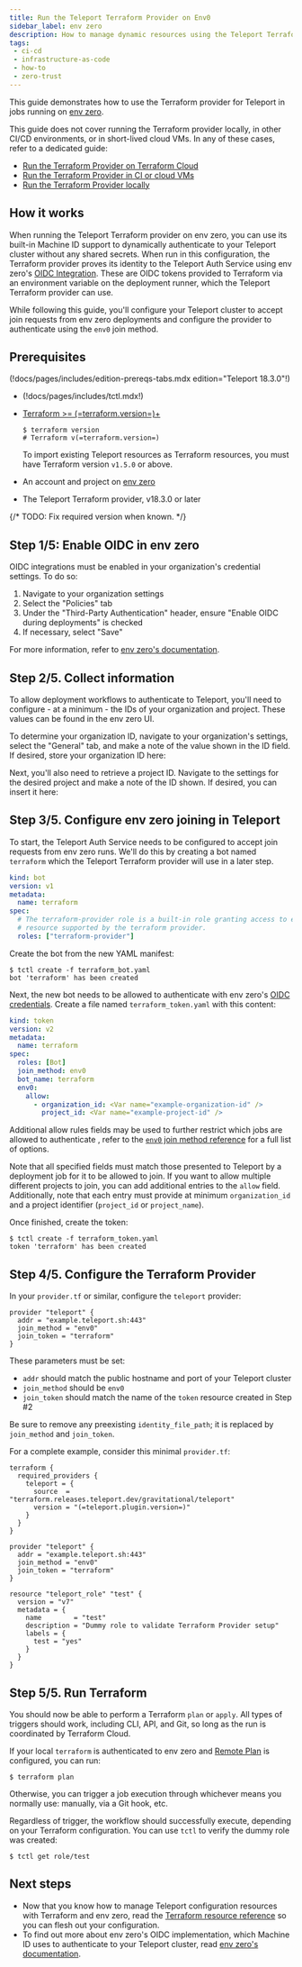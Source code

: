 ```yaml
---
title: Run the Teleport Terraform Provider on Env0
sidebar_label: env zero
description: How to manage dynamic resources using the Teleport Terraform provider on Env0.
tags:
 - ci-cd
 - infrastructure-as-code
 - how-to
 - zero-trust
---
```


This guide demonstrates how to use the Terraform provider for Teleport in jobs
running on [env zero].

This guide does not cover running the Terraform provider locally, in other CI/CD
environments, or in short-lived cloud VMs. In any of these cases, refer to a
dedicated guide:

- [Run the Terraform Provider on Terraform Cloud](./terraform-cloud.mdx)
- [Run the Terraform Provider in CI or cloud VMs](./ci-or-cloud.mdx)
- [Run the Terraform Provider locally](./local.mdx)

## How it works

When running the Teleport Terraform provider on env zero, you can use its
built-in Machine ID support to dynamically authenticate to your Teleport cluster
without any shared secrets. When run in this configuration, the Terraform
provider proves its identity to the Teleport Auth Service using env zero's
[OIDC Integration][oidc]. These are OIDC tokens provided to Terraform
via an environment variable on the deployment runner, which the Teleport
Terraform provider can use.

While following this guide, you'll configure your Teleport cluster to accept
join requests from env zero deployments and configure the provider to
authenticate using the `env0` join method.

## Prerequisites

(!docs/pages/includes/edition-prereqs-tabs.mdx edition="Teleport 18.3.0"!)

- (!docs/pages/includes/tctl.mdx!)

- [Terraform >= (=terraform.version=)+](https://learn.hashicorp.com/tutorials/terraform/install-cli)

  ```code
  $ terraform version
  # Terraform v(=terraform.version=)
  ```

  To import existing Teleport resources as Terraform resources, you must have
  Terraform version `v1.5.0` or above.

- An account and project on [env zero]

- The Teleport Terraform provider, v18.3.0 or later

{/* TODO: Fix required version when known. */}

## Step 1/5: Enable OIDC in env zero

OIDC integrations must be enabled in your organization's credential settings. To
do so:
1. Navigate to your organization settings
2. Select the "Policies" tab
3. Under the "Third-Party Authentication" header, ensure "Enable OIDC during deployments" is checked
4. If necessary, select "Save"

For more information, refer to [env zero's documentation](https://docs.env0.com/docs/oidc-integrations#enabling-oidc-token-availability).

## Step 2/5. Collect information

To allow deployment workflows to authenticate to Teleport, you'll need to
configure - at a minimum - the IDs of your organization and project. These
values can be found in the env zero UI.

To determine your organization ID, navigate to your organization's settings,
select the "General" tab, and make a note of the value shown in the ID field. If
desired, store your organization ID here: <Var name="example-organization-id" />

Next, you'll also need to retrieve a project ID. Navigate to the settings for
the desired project and make a note of the ID shown. If desired, you can insert
it here: <Var name="example-project-id" />

## Step 3/5. Configure env zero joining in Teleport

To start, the Teleport Auth Service needs to be configured to accept join
requests from env zero runs. We'll do this by creating a bot named `terraform`
which the Teleport Terraform provider will use in a later step.

```yaml
kind: bot
version: v1
metadata:
  name: terraform
spec:
  # The terraform-provider role is a built-in role granting access to every
  # resource supported by the terraform provider.
  roles: ["terraform-provider"]
```

Create the bot from the new YAML manifest:

```code
$ tctl create -f terraform_bot.yaml
bot 'terraform' has been created
```

Next, the new bot needs to be allowed to authenticate with env zero's [OIDC
credentials][oidc]. Create a file named `terraform_token.yaml` with this
content:
```yaml
kind: token
version: v2
metadata:
  name: terraform
spec:
  roles: [Bot]
  join_method: env0
  bot_name: terraform
  env0:
    allow:
      - organization_id: <Var name="example-organization-id" />
        project_id: <Var name="example-project-id" />
```

Additional allow rules fields may be used to further restrict which jobs are
allowed to authenticate , refer to the [`env0` join method reference][reference]
for a full list of options.

Note that all specified fields must match those presented to Teleport by a
deployment job for it to be allowed to join. If you want to allow multiple
different projects to join, you can add additional entries to the `allow` field.
Additionally, note that each entry must provide at minimum `organization_id` and
a project identifier (`project_id` or `project_name`).

Once finished, create the token:

```code
$ tctl create -f terraform_token.yaml
token 'terraform' has been created
```

## Step 4/5. Configure the Terraform Provider

In your `provider.tf` or similar, configure the `teleport` provider:

```hcl
provider "teleport" {
  addr = "example.teleport.sh:443"
  join_method = "env0"
  join_token = "terraform"
}
```

These parameters must be set:
- `addr` should match the public hostname and port of your Teleport cluster
- `join_method` should be `env0`
- `join_token` should match the name of the `token` resource created in Step #2

Be sure to remove any preexisting `identity_file_path`; it is replaced by
`join_method` and `join_token`.

For a complete example, consider this minimal `provider.tf`:

```hcl
terraform {
  required_providers {
    teleport = {
      source  = "terraform.releases.teleport.dev/gravitational/teleport"
      version = "(=teleport.plugin.version=)"
    }
  }
}

provider "teleport" {
  addr = "example.teleport.sh:443"
  join_method = "env0"
  join_token = "terraform"
}

resource "teleport_role" "test" {
  version = "v7"
  metadata = {
    name        = "test"
    description = "Dummy role to validate Terraform Provider setup"
    labels = {
      test = "yes"
    }
  }
}
```

## Step 5/5. Run Terraform

You should now be able to perform a Terraform `plan` or `apply`. All types of
triggers should work, including CLI, API, and Git, so long as the run is
coordinated by Terraform Cloud.

If your local `terraform` is authenticated to env zero and
[Remote Plan][remote-plan] is configured, you can run:
```code
$ terraform plan
```

Otherwise, you can trigger a job execution through whichever means you normally
use: manually, via a Git hook, etc.

Regardless of trigger, the workflow should successfully execute, depending on
your Terraform configuration. You can use `tctl` to verify the dummy role was
created:
```code
$ tctl get role/test
```

## Next steps

- Now that you know how to manage Teleport configuration resources with
  Terraform and env zero, read the [Terraform resource
  reference](../../../reference/infrastructure-as-code/terraform-provider/terraform-provider.mdx) so
  you can flesh out your configuration.
- To find out more about env zero's OIDC implementation, which Machine ID uses
  to authenticate to your Teleport cluster, read [env zero's documentation][oidc].

[env zero]: https://www.env0.com/
[oidc]: https://docs.envzero.com/guides/integrations/oidc-integrations
[reference]: ../../../reference/deployment/join-methods.mdx#env0-env0
[remote-plan]: https://docs.envzero.com/guides/admin-guide/remote-backend/remote-plan
